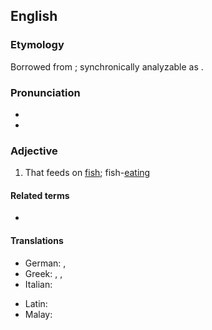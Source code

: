 ==English==

===Etymology===
Borrowed from {{bor|en|la|piscivorus|notext=1}}; synchronically analyzable as {{af|en|piscivore|-ous}}.

===Pronunciation===
* {{IPA|/pɪˈsɪvəɹəs/|lang=en}}<!-- generated by [[Template:X2IPA]] -->
* {{hyph|pis|civ|o|rous|lang=en}}

===Adjective===
{{en-adj}}

# {{lb|en|chiefly|of birds}} That feeds on [[fish]]; fish-[[eating]]
#: {{syn|en|ichthyophagous}}

====Related terms====
* {{l|en|piscivore}}

====Translations====
{{trans-top|fish}}
* German: {{t+|de|fischfressend}}, {{t|de|piscivor}}
* Greek: {{t+|el|ιχθυοβόρος|sc=Grek}}, {{t+|el|ιχθυοφάγος|sc=Grek}}, {{t+|el|ψαροφάγος|sc=Grek}}
* Italian: {{t|it|piscivoro}}
{{trans-mid}}
* Latin: {{t|la|piscivorus}}
* Malay: {{t|ms|pisivor}}
{{trans-bottom}}